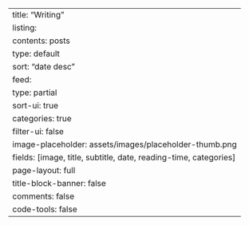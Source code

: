 ---
title: "Writing"
listing:
  contents: posts
  type: default
  sort: "date desc"
  feed: 
    type: partial
  sort-ui: true
  categories: true
  filter-ui: false
  image-placeholder: assets/images/placeholder-thumb.png
  fields: [image, title, subtitle, date, reading-time, categories]
page-layout: full
title-block-banner: false
comments: false
code-tools: false
---